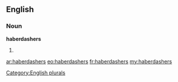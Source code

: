 ==English==

===Noun===
'''haberdashers'''

# {{plural of|[[haberdasher]]}}

[[Category:English plurals]]

[[ar:haberdashers]]
[[eo:haberdashers]]
[[fr:haberdashers]]
[[my:haberdashers]]
